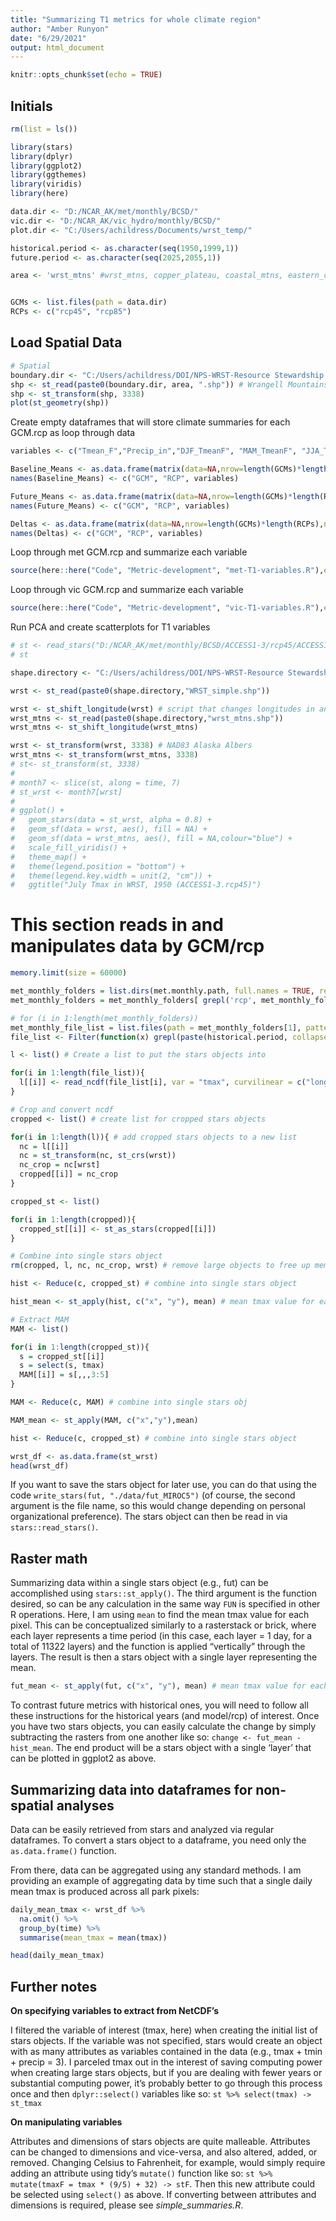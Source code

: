 ```yaml
---
title: "Summarizing T1 metrics for whole climate region"
author: "Amber Runyon"
date: "6/29/2021"
output: html_document
---
```


```r
knitr::opts_chunk$set(echo = TRUE)

```

## Initials

```r

rm(list = ls())

library(stars)
library(dplyr)
library(ggplot2)
library(ggthemes)
library(viridis)
library(here)

data.dir <- "D:/NCAR_AK/met/monthly/BCSD/" 
vic.dir <- "D:/NCAR_AK/vic_hydro/monthly/BCSD/"
plot.dir <- "C:/Users/achildress/Documents/wrst_temp/"

historical.period <- as.character(seq(1950,1999,1))
future.period <- as.character(seq(2025,2055,1))

area <- 'wrst_mtns' #wrst_mtns, copper_plateau, coastal_mtns, eastern_coast


GCMs <- list.files(path = data.dir)
RCPs <- c("rcp45", "rcp85")

```

## Load Spatial Data

```r



# Spatial
boundary.dir <- "C:/Users/achildress/DOI/NPS-WRST-Resource Stewardship Strategy - Climate/Climate futures development/Data/Boundary_shapefiles/"
shp <- st_read(paste0(boundary.dir, area, ".shp")) # Wrangell Mountains
shp <- st_transform(shp, 3338)
plot(st_geometry(shp))


```
Create empty dataframes that will store climate summaries for each GCM.rcp as loop through data
```r

variables <- c("Tmean_F","Precip_in","DJF_TmeanF", "MAM_TmeanF", "JJA_TmeanF", "SON_TmeanF", "DJF_TmeanF", "DJF_Precip_in", "MAM_Precip_in", "SON_Precip_in", "Annual_max_SWE", "MAM_SON_SWE", "water_balance")

Baseline_Means <- as.data.frame(matrix(data=NA,nrow=length(GCMs)*length(RCPs),ncol=length(variables)+2))
names(Baseline_Means) <- c("GCM", "RCP", variables)

Future_Means <- as.data.frame(matrix(data=NA,nrow=length(GCMs)*length(RCPs),ncol=length(variables)+2))
names(Future_Means) <- c("GCM", "RCP", variables)

Deltas <- as.data.frame(matrix(data=NA,nrow=length(GCMs)*length(RCPs),ncol=length(variables)+2))
names(Deltas) <- c("GCM", "RCP", variables)


```

Loop through met GCM.rcp and summarize each variable

```r


source(here::here("Code", "Metric-development", "met-T1-variables.R"),echo = FALSE) 

```

Loop through vic GCM.rcp and summarize each variable

```r

source(here::here("Code", "Metric-development", "vic-T1-variables.R"),echo = FALSE) 

```


Run PCA and create scatterplots for T1 variables

```r
# st <- read_stars("D:/NCAR_AK/met/monthly/BCSD/ACCESS1-3/rcp45/ACCESS1-3_rcp45_BCSD_met_1950.nc", sub = "tmax", curvilinear = c("longitude", "latitude"))
# st

shape.directory <- "C:/Users/achildress/DOI/NPS-WRST-Resource Stewardship Strategy - Climate/Climate futures development/Data/Boundary_shapefiles/"

wrst <- st_read(paste0(shape.directory,"WRST_simple.shp"))

wrst <- st_shift_longitude(wrst) # script that changes longitudes in an sf object to 360 (rather than use negative numbers; this matches the NCAR data format)
wrst_mtns <- st_read(paste0(shape.directory,"wrst_mtns.shp"))
wrst_mtns <- st_shift_longitude(wrst_mtns)

wrst <- st_transform(wrst, 3338) # NAD83 Alaska Albers
wrst_mtns <- st_transform(wrst_mtns, 3338)
# st<- st_transform(st, 3338)
# 
# month7 <- slice(st, along = time, 7)
# st_wrst <- month7[wrst] 
# 
# ggplot() + 
#   geom_stars(data = st_wrst, alpha = 0.8) + 
#   geom_sf(data = wrst, aes(), fill = NA) + 
#   geom_sf(data = wrst_mtns, aes(), fill = NA,colour="blue") +
#   scale_fill_viridis() + 
#   theme_map() +
#   theme(legend.position = "bottom") +
#   theme(legend.key.width = unit(2, "cm")) + 
#   ggtitle("July Tmax in WRST, 1950 (ACCESS1-3.rcp45)")

```
# This section reads in and manipulates data by GCM/rcp

```r
memory.limit(size = 60000)

met_monthly_folders = list.dirs(met.monthly.path, full.names = TRUE, recursive = TRUE)
met_monthly_folders = met_monthly_folders[ grepl('rcp', met_monthly_folders) ]

# for (i in 1:length(met_monthly_folders))
met_monthly_file_list = list.files(path = met_monthly_folders[1], pattern = '.nc', full.names = TRUE, recursive = TRUE) 
file_list <- Filter(function(x) grepl(paste(historical.period, collapse = "|"), x), met_monthly_file_list)

l <- list() # Create a list to put the stars objects into

for(i in 1:length(file_list)){
  l[[i]] <- read_ncdf(file_list[i], var = "tmax", curvilinear = c("longitude", "latitude")) # need to read in as ncdf or coordinate system does not translate (not sure why)
}

# Crop and convert ncdf
cropped <- list() # create list for cropped stars objects

for(i in 1:length(l)){ # add cropped stars objects to a new list
  nc = l[[i]]
  nc = st_transform(nc, st_crs(wrst))
  nc_crop = nc[wrst]
  cropped[[i]] = nc_crop
}

cropped_st <- list()

for(i in 1:length(cropped)){
  cropped_st[[i]] <- st_as_stars(cropped[[i]])
}

# Combine into single stars object
rm(cropped, l, nc, nc_crop, wrst) # remove large objects to free up memory

hist <- Reduce(c, cropped_st) # combine into single stars object 

hist_mean <- st_apply(hist, c("x", "y"), mean) # mean tmax value for each pixel. Second argument is the dimensions over which the function is applied.

# Extract MAM
MAM <- list()

for(i in 1:length(cropped_st)){
  s = cropped_st[[i]]
  s = select(s, tmax)
  MAM[[i]] = s[,,,3:5]
}

MAM <- Reduce(c, MAM) # combine into single stars obj

MAM_mean <- st_apply(MAM, c("x","y"),mean)

hist <- Reduce(c, cropped_st) # combine into single stars object

wrst_df <- as.data.frame(st_wrst)
head(wrst_df)

```



If you want to save the stars object for later use, you can do that using the code `write_stars(fut, "./data/fut_MIROC5")` (of course, the second argument is the file name, so this would change depending on personal organizational preference). The stars object can then be read in via `stars::read_stars()`. 


## Raster math

Summarizing data within a single stars object (e.g., fut) can be accomplished using `stars::st_apply()`. The third argument is the function desired, so can be any calculation in the same way `FUN` is specified in other R operations. Here, I am using `mean` to find the mean tmax value for each pixel. This can be conceptualized similarly to a rasterstack or brick, where each layer represents a time period (in this case, each layer = 1 day, for a total of 11322 layers) and the function is applied "vertically" through the layers. The result is then a stars object with a single layer representing the mean.

```r

fut_mean <- st_apply(fut, c("x", "y"), mean) # mean tmax value for each pixel. Second argument is the dimensions over which the function is applied. 

```


 To contrast future metrics with historical ones, you will need to follow all these instructions for the historical years (and model/rcp) of interest. Once you have two stars objects, you can easily calculate the change by simply subtracting the rasters from one another like so: `change <- fut_mean - hist_mean`. The end product will be a stars object with a single 'layer' that can be plotted in ggplot2 as above. 


## Summarizing data into dataframes for non-spatial analyses

Data can be easily retrieved from stars and analyzed via regular dataframes. To convert a stars object to a dataframe, you need only the `as.data.frame()` function. 




From there, data can be aggregated using any standard methods. I am providing an example of aggregating data by time such that a single daily mean tmax is produced across all park pixels: 

```r

daily_mean_tmax <- wrst_df %>%
  na.omit() %>%
  group_by(time) %>%
  summarise(mean_tmax = mean(tmax))

head(daily_mean_tmax)

```


## Further notes

**On specifying variables to extract from NetCDF's**

I filtered the variable of interest (tmax, here) when creating the initial list of stars objects. If the variable was not specified, stars would create an object with as many attributes as variables contained in the data (e.g., tmax + tmin + precip = 3). I parceled tmax out in the interest of saving computing power when creating large stars objects, but if you are dealing with fewer years or substantial computing power, it's probably better to go through this process once and then `dplyr::select()` variables like so: `st %>% select(tmax) -> st_tmax`

**On manipulating variables**

Attributes and dimensions of stars objects are quite malleable. Attributes can be changed to dimensions and vice-versa, and also altered, added, or removed. Changing Celsius to Fahrenheit, for example, would simply require adding an attribute using tidy's `mutate()` function like so: `st %>% mutate(tmaxF = tmax * (9/5) + 32) -> stF`. Then this new attribute could be selected using `select()` as above. If converting between attributes and dimensions is required, please see *simple_summaries.R*. 




